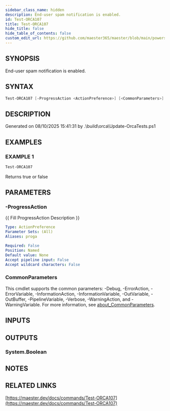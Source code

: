 ```yaml
---
sidebar_class_name: hidden
description: End-user spam notification is enabled.
id: Test-ORCA107
title: Test-ORCA107
hide_title: false
hide_table_of_contents: false
custom_edit_url: https://github.com/maester365/maester/blob/main/powershell/public/Test-ORCA107.ps1
---
```


## SYNOPSIS

End-user spam notification is enabled.

## SYNTAX

```powershell
Test-ORCA107 [-ProgressAction <ActionPreference>] [<CommonParameters>]
```

## DESCRIPTION

Generated on 08/10/2025 15:41:31 by .\build\orca\Update-OrcaTests.ps1

## EXAMPLES

### EXAMPLE 1

```powershell
Test-ORCA107
```

Returns true or false

## PARAMETERS

### -ProgressAction

\{\{ Fill ProgressAction Description \}\}

```yaml
Type: ActionPreference
Parameter Sets: (All)
Aliases: proga

Required: False
Position: Named
Default value: None
Accept pipeline input: False
Accept wildcard characters: False
```

### CommonParameters

This cmdlet supports the common parameters: -Debug, -ErrorAction, -ErrorVariable, -InformationAction, -InformationVariable, -OutVariable, -OutBuffer, -PipelineVariable, -Verbose, -WarningAction, and -WarningVariable. For more information, see [about_CommonParameters](http://go.microsoft.com/fwlink/?LinkID=113216).

## INPUTS

## OUTPUTS

### System.Boolean

## NOTES

## RELATED LINKS

[https://maester.dev/docs/commands/Test-ORCA107](https://maester.dev/docs/commands/Test-ORCA107)
